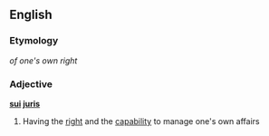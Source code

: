 ==English==

===Etymology===
{{etyl|la}} ''of one's own right''

===Adjective===
{{wikipedia}}
'''[[sui]] [[juris]]'''

# Having the [[right]] and the [[capability]] to manage one's own affairs